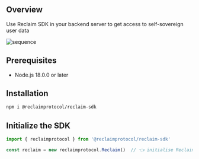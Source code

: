 
## Overview

Use Reclaim SDK in your backend server to get access to self-sovereign user data

![sequence](/assets/s2.svg)

## Prerequisites

- Node.js 18.0.0 or later

## Installation

```bash copy
npm i @reclaimprotocol/reclaim-sdk
```

## Initialize the SDK

```js copy
import { reclaimprotocol } from '@reclaimprotocol/reclaim-sdk' 

const reclaim = new reclaimprotocol.Reclaim()  // 👈 initialise Reclaim class
```
